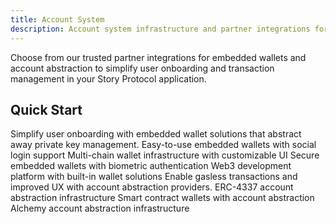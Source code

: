 ```yaml
---
title: Account System
description: Account system infrastructure and partner integrations for Story Protocol
---
```



<Info>
  Choose from our trusted partner integrations for embedded wallets and account
  abstraction to simplify user onboarding and transaction management in your
  Story Protocol application.
</Info>

## Quick Start

<Tabs>
<Tab title="Embedded Wallets">
Simplify user onboarding with embedded wallet solutions that abstract away private key management.

<CardGroup cols={2}>
<Card title="Privy" icon="key" href="https://privy.io">
Easy-to-use embedded wallets with social login support
</Card>
<Card title="Dynamic" icon="wallet" href="https://dynamic.xyz">
Multi-chain wallet infrastructure with customizable UI
</Card>
<Card title="Tomo" icon="shield" href="https://tomo.inc">
Secure embedded wallets with biometric authentication
</Card>
<Card title="Thirdweb" icon="cube" href="https://thirdweb.com">
Web3 development platform with built-in wallet solutions
</Card>
</CardGroup>
</Tab>

<Tab title="Account Abstraction">
Enable gasless transactions and improved UX with account abstraction providers.

<CardGroup cols={2}>
<Card title="Pimlico" icon="gas-pump" href="https://pimlico.io">
ERC-4337 account abstraction infrastructure
</Card>
<Card title="ZeroDev" icon="code" href="https://zerodev.app">
Smart contract wallets with account abstraction
</Card>
<Card title="Alchemy" icon="triangle" href="https://alchemy.com">
Alchemy account abstraction infrastructure
</Card>
</CardGroup>
</Tab>
</Tabs>

